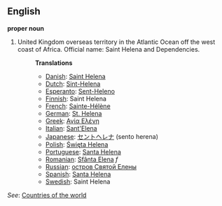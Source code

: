 ==English==

'''proper noun'''

# United Kingdom overseas territory in the Atlantic Ocean off the west coast of Africa. Official name: Saint Helena and Dependencies.
#:'''Translations'''
#:*[[Danish]]: [[Saint Helena]]
#:*[[Dutch]]: [[Sint-Helena]]
#:*[[Esperanto]]: [[Sent-Heleno]]
#:*[[Finnish]]: Saint Helena
#:*[[French]]: [[Sainte-Hélène]]
#:*[[German]]: [[St. Helena]]
#:*[[Greek]]: [[Αγία Ελένη]]
#:*[[Italian]]: [[Sant'Elena]]
#:*[[Japanese]]: [[セントヘレナ]] (sento herena)
#:*[[Polish]]: [[Święta Helena]]
#:*[[Portuguese]]: [[Santa Helena]]
#:*[[Romanian]]: [[Sfânta Elena]] ''f''
#:*[[Russian]]: [[остров Святой Елены]]
#:*[[Spanish]]: [[Santa Helena]]
#:*[[Swedish]]: Saint Helena

''See'': [[Countries of the world]]